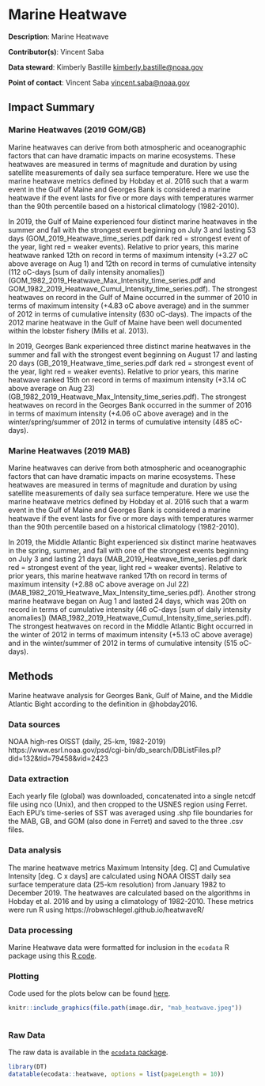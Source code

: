 # Marine Heatwave

**Description**: Marine Heatwave

**Contributor(s)**: Vincent Saba
  
**Data steward**: Kimberly Bastille <kimberly.bastille@noaa.gov>
  
**Point of contact**: Vincent Saba <vincent.saba@noaa.gov>


## Impact Summary

### Marine Heatwaves (2019 GOM/GB)

Marine heatwaves can derive from both atmospheric and oceanographic factors that can have dramatic impacts on marine ecosystems.  These heatwaves are measured in terms of magnitude and duration by using satellite measurements of daily sea surface temperature.  Here we use the marine heatwave metrics defined by Hobday et al. 2016 such that a warm event in the Gulf of Maine and Georges Bank is considered a marine heatwave if the event lasts for five or more days with temperatures warmer than the 90th percentile based on a historical climatology (1982-2010).     

In 2019, the Gulf of Maine experienced four distinct marine heatwaves in the summer and fall with the strongest event beginning on July 3 and lasting 53 days (GOM_2019_Heatwave_time_series.pdf  dark red = strongest event of the year, light red = weaker events).  Relative to prior years, this marine heatwave ranked  12th on record in terms of maximum intensity (+3.27 oC above average on Aug 1) and 12th on record in terms of cumulative intensity (112 oC-days [sum of daily intensity anomalies]) (GOM_1982_2019_Heatwave_Max_Intensity_time_series.pdf and GOM_1982_2019_Heatwave_Cumul_Intensity_time_series.pdf).  The strongest heatwaves on record in the Gulf of Maine occurred in the summer of 2010 in terms of maximum intensity (+4.83 oC above average) and in the summer of 2012 in terms of cumulative intensity (630 oC-days).   The impacts of the 2012 marine heatwave in the Gulf of Maine have been well documented within the lobster fishery (Mills et al. 2013).

In 2019, Georges Bank experienced three distinct marine heatwaves in the summer and fall with the strongest event beginning on August 17 and lasting 20 days (GB_2019_Heatwave_time_series.pdf  dark red = strongest event of the year, light red = weaker events).  Relative to prior years, this marine heatwave ranked 15th on record in terms of maximum intensity (+3.14 oC above average on Aug 23)  (GB_1982_2019_Heatwave_Max_Intensity_time_series.pdf).  The strongest heatwaves on record in the Georges Bank occurred in the summer of 2016 in terms of maximum intensity (+4.06 oC above average) and in the winter/spring/summer of 2012 in terms of cumulative intensity (485 oC-days).


### Marine Heatwaves (2019 MAB)

Marine heatwaves can derive from both atmospheric and oceanographic factors that can have dramatic impacts on marine ecosystems.  These heatwaves are measured in terms of magnitude and duration by using satellite measurements of daily sea surface temperature.  Here we use the marine heatwave metrics defined by Hobday et al. 2016 such that a warm event in the Gulf of Maine and Georges Bank is considered a marine heatwave if the event lasts for five or more days with temperatures warmer than the 90th percentile based on a historical climatology (1982-2010).     

In 2019, the Middle Atlantic Bight experienced six distinct marine heatwaves in the spring, summer, and fall with one of the strongest events beginning on July 3 and lasting 21 days (MAB_2019_Heatwave_time_series.pdf  dark red = strongest event of the year, light red = weaker events).  Relative to prior years, this marine heatwave ranked 17th on record in terms of maximum intensity (+2.88 oC above average on Jul 22) (MAB_1982_2019_Heatwave_Max_Intensity_time_series.pdf).  Another strong marine heatwave began on Aug 1 and lasted 24 days, which was 20th on record in terms of cumulative intensity (46 oC-days [sum of daily intensity anomalies]) (MAB_1982_2019_Heatwave_Cumul_Intensity_time_series.pdf).  The strongest heatwaves on record in the Middle Atlantic Bight occurred in the winter of 2012 in terms of maximum intensity (+5.13 oC above average) and in the winter/summer of 2012 in terms of cumulative intensity (515 oC-days).   


## Methods
Marine heatwave analysis for Georges Bank, Gulf of Maine, and the Middle Atlantic Bight according to the definition in @hobday2016.  

### Data sources
NOAA high-res OISST (daily, 25-km, 1982-2019)   https://www.esrl.noaa.gov/psd/cgi-bin/db_search/DBListFiles.pl?did=132&tid=79458&vid=2423

### Data extraction 
Each yearly file (global) was downloaded, concatenated into a single netcdf file using nco (Unix), and then cropped to the USNES region using Ferret.  Each EPU's time-series of SST was averaged using .shp file boundaries for the MAB, GB, and GOM (also done in Ferret) and saved to the three .csv files.

### Data analysis
The marine heatwave metrics Maximum Intensity [deg. C] and Cumulative Intensity [deg. C x days] are calculated using NOAA OISST daily sea surface temperature data (25-km resolution) from January 1982 to December 2019.  The heatwaves are calculated based on the algorithms in Hobday et al. 2016 and by using a climatology of 1982-2010.  These metrics were run R using https://robwschlegel.github.io/heatwaveR/

### Data processing 
Marine Heatwave data were formatted for inclusion in the `ecodata` R package using this [R code](https://github.com/NOAA-EDAB/ecodata/blob/master/data-raw/get_heatwave.R).

### Plotting

Code used for the plots below can be found [here](https://github.com/NOAA-EDAB/ecodata/blob/master/chunk-scripts/LTL.Rmd-heatwave_mab.R).


<!-- ```{r , code = readLines("https://raw.githubusercontent.com/NOAA-EDAB/ecodata/master/chunk-scripts/LTL.Rmd-heatwave_mab.R"), eval = T, echo=F, fig.cap="Cumulative and maximum marine heatwave in the Mid-Atlantic", fig.align="center"} -->
<!-- ``` -->

```r
knitr::include_graphics(file.path(image.dir, "mab_heatwave.jpeg"))
```

```r
```

### Raw Data 
The raw data is available in the [`ecodata` package](https://noaa-edab.github.io/ecodata/landing_page). 

```r
library(DT)
datatable(ecodata::heatwave, options = list(pageLength = 10))
```

